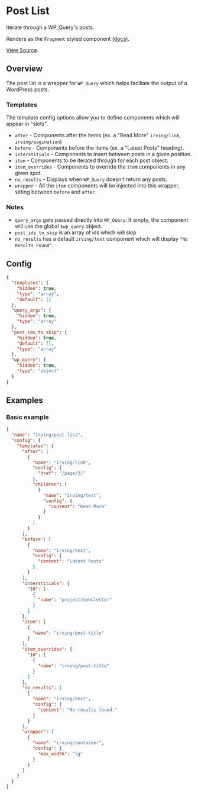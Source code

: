 <Meta title="WordPress Components|Post List" />

# Post List
Iterate through a WP_Query's posts.

Renders as the `Fragment` styled component [(docs)](?path=/docs/styled-components-fragment--basic-eample).

[View Source](https://github.com/alleyinteractive/wp-irving/tree/master/inc/components/components/post-list).

## Overview
The post list is a wrapper for `WP_Query` which helps faciliate the output of a WordPress posts.

### Templates
The template config options allow you to define components which will appear in "slots".

* `after` - Components after the items (ex. a "Read More" `irving/link`, `irving/pagination`)
* `before` - Components before the items (ex. a "Latest Posts" heading).
* `interstitials` - Components to insert between posts in a given position.
* `item` - Components to be iterated through for each post object.
* `item_overrides` - Components to override the `item` components in any given spot.
* `no_results` - Displays when `WP_Query` doesn't return any posts.
* `wrapper` - All the `item` components will be injected into this wrapper, sitting between `before` and `after`.

### Notes
* `query_args` gets passed directly into `WP_Query`. If empty, the component will use the global `$wp_query` object.
* `post_ids_to_skip` is an array of ids which will skip
* `no_results` has a default `irving/text` component which will display `"No Results Found"`.

## Config
```json
{
  "templates": {
    "hidden": true,
    "type": "array",
    "default": []
  },
  "query_args": {
    "hidden": true,
    "type": "array"
  },
  "post_ids_to_skip": {
    "hidden": true,
    "default": [],
    "type": "array"
  },
  "wp_query": {
    "hidden": true,
    "type": "object"
  }
}
```

## Examples

### Basic example
```json
{
  "name": "irving/post-list",
  "config": {
    "templates": {
      "after": [
        {
          "name": "irving/link",
          "config": {
            "href": "/page/2/"
          },
          "children": [
            {
              "name": "irving/text",
              "config": {
                "content": "Read More"
              }
            }
          ]
        }
      ],
      "before": [
        {
          "name": "irving/text",
          "config": {
            "content": "Latest Posts"
          }
        }
      ],
      "interstitials": {
        "10": [
          {
            "name": "project/newsletter"
          }
        ]
      },
      "item": [
        {
          "name": "irving/post-title"
        }
      ],
      "item_overrides": {
        "10": [
          {
            "name": "irving/post-title"
          }
        ]
      },
      "no_results": [
        {
          "name": "irving/text",
          "config": {
            "content": "No results found."
          }
        }
      ],
      "wrapper": [
        {
          "name": "irving/container",
          "config": {
            "max_width": "lg"
          }
        }
      ]
    }
  }
}
```
